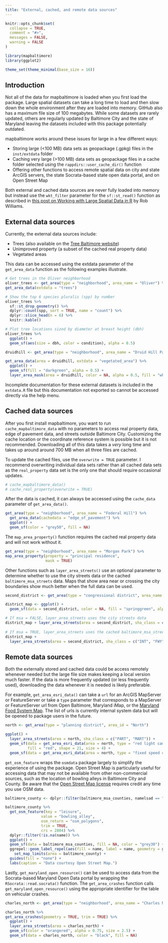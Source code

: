 ```yaml
---
title: "External, cached, and remote data sources"
---
```


```r
knitr::opts_chunk$set(
  collapse = TRUE,
  comment = "#>",
  messages = FALSE,
  warning = FALSE
)
```

```r
library(mapbaltimore)
library(ggplot2)

theme_set(theme_minimal(base_size = 16))
```

## Introduction

Not all of the data for mapbaltimore is loaded when you first load the package. Large spatial datasets can take a long time to load and then slow down the whole environment after they are loaded into memory. GitHub also has a maximum file size of 100 megabytes. While some datasets are rarely updated, others are regularly updated by Baltimore City and the state of Maryland leaving the datasets included with this package potentially outdated.

mapbaltimore works around these issues for large in a few different ways:

- Storing large (<100 MB) data sets as geopackage (.gpkg) files in the `inst/extdata` folder
- Caching very large (>100 MB) data sets as geopackage files in a cache folder selected using the `rappdirs::user_cache_dir()` function
- Offering other functions to access remote spatial data on city and state ArcGIS servers, the state Socrata-based state open data portal, and on Open Street Map

Both external and cached data sources are never fully loaded into memory but instead use the `wkt_filter` parameter for the `sf::st_read()` function as described in [this post on Working with Large Spatial Data in R](https://jayrobwilliams.com/posts/2020/09/spatial-sql) by Rob Williams.

## External data sources

Currently, the external data sources include:

- Trees (also available on the [Tree Baltimore website](https://baltimore.maps.arcgis.com/apps/webappviewer/index.html?id=d2cfbbe9a24b4d988de127852e6c26c8%20))
- Unimproved property (a subset of the cached real property data)
- Vegetated areas

This data can be accessed using the extdata parameter of the `get_area_data` function as the following examples illustrate.

```r
# Get trees in the Oliver neighborhood
oliver_trees <- get_area(type = "neighborhood", area_name = "Oliver") %>% 
get_area_data(extdata = "trees")

# Show the top 6 species pluralis (spp) by number
oliver_trees %>% 
  sf::st_drop_geometry() %>% 
  dplyr::count(spp, sort = TRUE, name = "count") %>% 
  dplyr::slice_head(n = 6) %>% 
  knitr::kable()

# Plot tree locations sized by diameter at breast height (dbh)
oliver_trees %>% 
  ggplot() +
  geom_sf(aes(size = dbh, color = condition), alpha = 0.5)
```

```r
druidhill <- get_area(type = "neighborhood", area_name = "Druid Hill Park")

get_area_data(area = druidhill, extdata = "vegetated_area") %>% 
  ggplot() +
  geom_sf(fill = "darkgreen", alpha = 0.5) +
  layer_area_mask(area = druidhill, color = NA, alpha = 0.5, fill = "white", dist = 5)
```

Incomplete documentation for these external datasets is included in the `extdata.R` file but this documentation not exported so cannot be accessed directly via the help menu.

## Cached data sources

After you first install mapbaltimore, you want to run `cache_mapbaltimore_data` with no parameters to access real property data, edge of pavement data, and streets outside Baltimore City. Customizing the cache location or the coordinate reference system is possible but it is not recommended. Downloading all of this data takes a *very* long time and takes up around around 700 MB when all three files are cached.

To update the cached files, use the `overwrite = TRUE` parameter. I recommend overwriting individual data sets rather than all cached data sets as the `real_property` data set is the only one that should require occasional updates.

```r
# cache_mapbaltimore_data()
# cache_real_property(overwrite = TRUE)
```

After the data is cached, it can always be accessed using the `cache_data` parameter of `get_area_data()`.

```r
get_area(type = "neighborhood", area_name = "Federal Hill") %>% 
  get_area_data(cachedata = "edge_of_pavement") %>% 
  ggplot() +
  geom_sf(color = "grey50", fill = NA)
```

The `map_area_property()` function requires the cached real property data and will not work without it.

```r
get_area(type = "neighborhood", area_name = "Morgan Park") %>% 
map_area_property(property = "principal residence",
                  mask = TRUE)
```

Other functions such as `layer_area_streets()` use an optional parameter to determine whether to use the city streets data or the cached `baltimore_msa_streets` data. Maps that show area near or crossing the city boundaries show much better when the full data can be used.

```r
second_district <- get_area(type = "congressional district", area_name = "2nd District")

district_map <- ggplot() +
  geom_sf(data = second_district, color = NA, fill = "springgreen", alpha = 0.2)

# If msa = FALSE, layer_area_streets uses the city streets data
district_map + layer_area_streets(area = second_district, sha_class = c("INT", "FWY"))
  
# If msa = TRUE, layer_area_streets uses the cached baltimore_msa_streets data
district_map +
  layer_area_streets(area = second_district, sha_class = c("INT", "FWY"), msa = TRUE)
```

## Remote data sources

Both the externally stored and cached data could be access remotely whenever needed but the large file size makes keeping a local version much faster. If the data is more frequently updated (or less frequently used), downloading the data whenever it is needed is likely preferable.

For example, `get_area_esri_data()` can take a `url` for an ArcGIS MapServer or FeatureServer or take a `type` parameter that corresponds to a MapServer or FeatureServer url from Open Baltimore, Maryland iMap, or the [Maryland Food System Map](https://mdfoodsystemmap.org/). The list of urls is currently internal system data but will be opened to package users in the future. 

```r
north <- get_area(type = "planning district", area_id = "North")

ggplot() +
  layer_area_streets(area = north, sha_class = c("PART", "MART")) +
  geom_sf(data = get_area_esri_data(area = north, type = "red light cameras"),
          fill = "red", shape = 21, size = 4) +
  geom_sf(data = get_area_esri_data(area = north, type = "fixed speed cameras"), fill = "yellow", shape = 25, size = 2)
```

`get_osm_feature` wraps the `osmdata` package largely to simplify the experience of using the package. Open Street Map is particularly useful for accessing data that may not be available from other non-commercial sources, such as the location of bowling alleys in Baltimore City and County. Be aware that the [Open Street Map license](https://wiki.osmfoundation.org/wiki/Licence/Licence_and_Legal_FAQ#What_is_the_licence.2C_how_can_I_use_it.3F) requires credit any time you use OSM data.  

```r
baltimore_county <- dplyr::filter(baltimore_msa_counties, namelsad == "Baltimore County")

baltimore_county %>% 
  get_osm_feature(key = "leisure",
                value = "bowling_alley",
                osm_return = "osm_polygons",
                trim = TRUE,
                crs = 2804) %>% 
  dplyr::filter(!is.na(name)) %>% 
  ggplot() +
  geom_sf(data = baltimore_msa_counties, fill = NA, color = "grey30") +
  ggrepel::geom_label_repel(aes(fill = name, label = name, geometry = geometry), stat = "sf_coordinates", force = 10, color = "white") +
    set_map_limits(area = baltimore_county) +
  guides(fill = "none") +
  labs(caption = "Data courtesy Open Street Map.")
```

Lastly, `get_maryland_open_resource()` can be used to access data from the Socrata-based Maryland Open Data portal by wrapping the `RSocrata::read.socrata()` function. The `get_area_crashes` function calls `get_maryland_open_resource()` using the appropriate identifier for the table on vehicular crashes.

```r
charles_north <- get_area(type = "neighborhood", area_name = "Charles North")

charles_north %>% 
get_area_crashes(geometry = TRUE, trim = TRUE) %>% 
  ggplot() +
  layer_area_streets(area = charles_north) +
  geom_sf(color = "orangered", alpha = 0.75, size = 2.5) +
  geom_sf(data = charles_north, color = "black", fill = NA)
```

